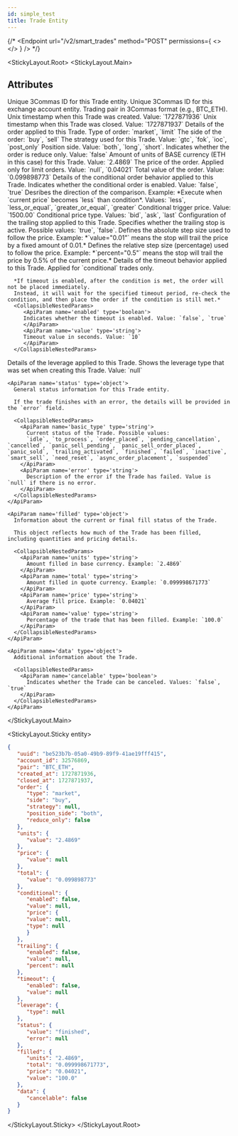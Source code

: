 ```yaml
---
id: simple_test
title: Trade Entity
---
```



{/* <Endpoint
url="/v2/smart_trades"
method="POST"
permissions={
<>
<Permission title="Permission" description="SMART_TRADES_WRITE" />
<Permission title="Security" description="SIGNED" />
</>
}
/> */}

<Separator />

<StickyLayout.Root>
   <StickyLayout.Main>
  <h2 className='entity-heading'>Attributes</h2>

  <ApiParam name='uuid' type='string' id="uuid">
    Unique 3Commas ID for this Trade entity.
  </ApiParam>

  <ApiParam name='account_id' type='integer' id="account_id">
    Unique 3Commas ID for this exchange account entity.
   </ApiParam>

  <ApiParam name='pair' type='string' id="pair">
    Trading pair in 3Commas format (e.g., BTC_ETH).
  </ApiParam>

  <ApiParam name='created_at' type='integer' id="created_at">
    Unix timestamp when this Trade was created. Value: `1727871936`
  </ApiParam>

  <ApiParam name='closed_at' type='integer' id="closed_at">
    Unix timestamp when this Trade was closed. Value: `1727871937`
  </ApiParam>

   <ApiParam name='order' type='object'>
      Details of the order applied to this Trade.
      <CollapsibleNestedParams>
         <ApiParam name='type' type='string'>
         Type of order: `market`, `limit`
         </ApiParam>
         <ApiParam name='side' type='string'>
         The side of the order: `buy`, `sell`
         </ApiParam>
         <ApiParam name='strategy' type='string'>
         The strategy used for this Trade. Value: `gtc`, `fok`, `ioc`, `post_only`
         </ApiParam>
         <ApiParam name='position_side' type='string'>
         Position side. Value: `both`, `long`, `short`. 
         </ApiParam>
         <ApiParam name='reduce_only' type='boolean'>
         Indicates whether the order is reduce only. Value: `false`
         </ApiParam>
      </CollapsibleNestedParams>
   </ApiParam>

   <ApiParam name='units' type='object' id="units">
      <CollapsibleNestedParams>
         <ApiParam name='value' type='string' id="value">
         Amount of units of BASE currency (ETH in this case) for this Trade. Value: `2.4869`
         </ApiParam>
      </CollapsibleNestedParams>
   </ApiParam>

   <ApiParam name='price' type='object'>
      <CollapsibleNestedParams>
         <ApiParam name='value' type='string' id="value">
         The price of the order. Applied only for limit orders. Value: `null`, `0.04021`
         </ApiParam>
      </CollapsibleNestedParams>
   </ApiParam>

   <ApiParam name='total' type='object' id="total">
      <CollapsibleNestedParams>
         <ApiParam name='value' type='string' id="value">
         Total value of the order. Value: `0.099898773`
         </ApiParam>
      </CollapsibleNestedParams>
   </ApiParam>

   <ApiParam name='conditional' type='object'>
      Details of the conditional order behavior applied to this Trade.
      <CollapsibleNestedParams>
         <ApiParam name='enabled' type='boolean'>
         Indicates whether the conditional order is enabled. Value: `false`, `true`
         </ApiParam>
         <ApiParam name='value' type='string'>
         Desribes the direction of the comparison. Example: *Execute when `current price` becomes `less` than condition*. Values: `less`, `less_or_equal`, `greater_or_equal`, `greater`
         </ApiParam>
         <ApiParam name='price' type='object'>
         <CollapsibleNestedParams>
            <ApiParam name='value' type='string'>
               Conditional trigger price. Value: `1500.00`
            </ApiParam>
            <ApiParam name='type' type='string'>
               Conditional price type. Values: `bid`, `ask`, `last`
            </ApiParam>
         </CollapsibleNestedParams>
         </ApiParam>
      </CollapsibleNestedParams>
   </ApiParam>

   <ApiParam name='trailing' type='object'>
   Configuration of the trailing stop applied to this Trade.
   <CollapsibleNestedParams>
      <ApiParam name='enabled' type='boolean'>
         Specifies whether the trailing stop is active. Possible values: `true`, `false`.
      </ApiParam>
      <ApiParam name='value' type='string'>
         Defines the absolute step size used to follow the price.  
         Example: *`value="0.01"` means the stop will trail the price by a fixed amount of 0.01.*
      </ApiParam>
      <ApiParam name='percent' type='string'>
         Defines the relative step size (percentage) used to follow the price.  
         Example: *`percent="0.5"` means the stop will trail the price by 0.5% of the current price.*
      </ApiParam>
   </CollapsibleNestedParams>
   </ApiParam>

   <ApiParam name='timeout' type='object'>
      Details of the timeout behavior applied to this Trade. Applied for `conditional` trades only. 
      
      *If timeout is enabled, after the condition is met, the order will not be placed immediately.
      Instead, it will wait for the specified timeout period, re-check the condition, and then place the order if the condition is still met.*
      <CollapsibleNestedParams>
         <ApiParam name='enabled' type='boolean'>
         Indicates whether the timeout is enabled. Value: `false`, `true`
         </ApiParam>
         <ApiParam name='value' type='string'>
         Timeout value in seconds. Value: `10`
         </ApiParam>
      </CollapsibleNestedParams>
   </ApiParam>

   <ApiParam name='leverage' type='object'>
      Details of the leverage applied to this Trade.
      <CollapsibleNestedParams>
         <ApiParam name='type' type='string'>
         Shows the leverage type that was set when creating this Trade. Value: `null`
         </ApiParam>
      </CollapsibleNestedParams>
   </ApiParam>

    <ApiParam name='status' type='object'>
      General status information for this Trade entity.

      If the trade finishes with an error, the details will be provided in the `error` field.

      <CollapsibleNestedParams>
        <ApiParam name='basic_type' type='string'>
          Current status of the Trade. Possible values:
          `idle`, `to_process`, `order_placed`, `pending_cancellation`, `cancelled`, `panic_sell_pending`, `panic_sell_order_placed`, `panic_sold`, `trailing_activated`, `finished`, `failed`, `inactive`, `smart_sell`, `need_reset`, `async_order_placement`, `suspended`
        </ApiParam>
        <ApiParam name='error' type='string'>
          Description of the error if the Trade has failed. Value is `null` if there is no error.
        </ApiParam>
      </CollapsibleNestedParams>
    </ApiParam>

    <ApiParam name='filled' type='object'>
      Information about the current or final fill status of the Trade.

      This object reflects how much of the Trade has been filled, including quantities and pricing details.

      <CollapsibleNestedParams>
        <ApiParam name='units' type='string'>
          Amount filled in base currency. Example: `2.4869`
        </ApiParam>
        <ApiParam name='total' type='string'>
          Amount filled in quote currency. Example: `0.099998671773`
        </ApiParam>
        <ApiParam name='price' type='string'>
          Average fill price. Example: `0.04021`
        </ApiParam>
        <ApiParam name='value' type='string'>
          Percentage of the trade that has been filled. Example: `100.0`
        </ApiParam>
      </CollapsibleNestedParams>
    </ApiParam>

    <ApiParam name='data' type='object'>
      Additional information about the Trade.

      <CollapsibleNestedParams>
        <ApiParam name='cancelable' type='boolean'>
          Indicates whether the Trade can be canceled. Values: `false`, `true`
        </ApiParam>
      </CollapsibleNestedParams>
    </ApiParam>

  

</StickyLayout.Main>

<StickyLayout.Sticky entity>
```json
{
   "uuid": "be523b7b-05a0-49b9-89f9-41ae19fff415",
   "account_id": 32576869,
   "pair": "BTC_ETH",
   "created_at": 1727871936,
   "closed_at": 1727871937,
   "order": {
      "type": "market",
      "side": "buy",
      "strategy": null,
      "position_side": "both",
      "reduce_only": false
   },
   "units": {
      "value": "2.4869"
   },
   "price": {
      "value": null
   },
   "total": {
      "value": "0.099898773"
   },
   "conditional": {
      "enabled": false,
      "value": null,
      "price": {
      "value": null,
      "type": null
      }
   },
   "trailing": {
      "enabled": false,
      "value": null,
      "percent": null
   },
   "timeout": {
      "enabled": false,
      "value": null
   },
   "leverage": {
      "type": null
   },
   "status": {
      "value": "finished",
      "error": null
   },
   "filled": {
      "units": "2.4869",
      "total": "0.099998671773",
      "price": "0.04021",
      "value": "100.0"
   },
   "data": {
      "cancelable": false
   }
}
```
</StickyLayout.Sticky>
</StickyLayout.Root>